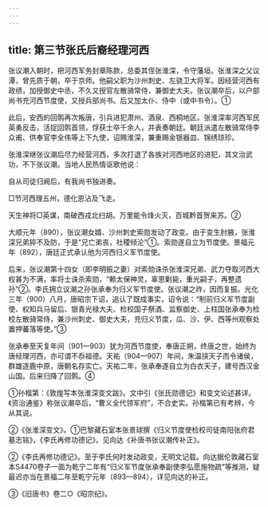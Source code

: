 ```yaml
---
---
---
```

title: 第三节张氏后裔经理河西
---



张议潮入朝时，把河西军务封章陈款，总委其侄张淮深，令守藩垣。张淮深之父议潭，曾先质于朝，卒于京师。他嗣父职为沙州刺史、左骁卫大将军。因经营河西有政绩，加授御史中丞，不久又授官左散骑常侍，兼御史大夫。张议潮卒后，以户部尚书充河西节度使，又授兵部尚书。后又加太仆、侍中（或中书令）。①

此后，安西的回鹘再次叛唐，引兵进犯肃州、酒泉、西桐地区。张淮深率河西军民英勇反击，活捉回鹘首领，俘获士卒千余人，并表奏朝廷。朝廷派遣左散骑常侍李众甫、供奉官李全伟等上下九使，诏赐淮深，兼重赐金银器皿、锦绣琼珍。

张淮深继张议潮后尽力经营河西，多次打退了各族对河西地区的进犯，其文治武功，不下张议潮。当地人民热情讴歌他说：

自从司徒归阙后，有我尚书独进奏。

□节河西理五州，德化恩沾及飞走。

天生神将□英谋，南破西戎北扫胡。万里能令烽火灭，百城黔首贺来苏。②

大顺元年（890），张议潮女婿、沙州刺史索勋发动了政变。由于变生肘腋，张淮深兄弟猝不及防，于是“兄亡弟丧，社稷倾沦”①。索勋遂自立为节度使。景福元年（892），唐廷正式承认他为河西归义军节度使。

后来，张议潮第十四女（即李明振之妻）对索勋诛杀张淮深兄弟、武力夺取河西大权甚为不满，率将士诛杀索勋，“赖太保神灵，辜恩剿毙，重光嗣子，再整遗孙”②。李氏拥立议潮之孙张承奉为归义军节度使。张议潮之祚，因而复振。光化三年（900）八月，唐昭宗下诏，追认了既成事实，诏令说：“制前归义军节度副使、权知兵马留后、银青光禄大夫、检校国子祭酒、监察御史、上柱国张承奉为检校左散骑常侍，兼沙州刺史、御史大夫，充归义节度，瓜、沙、伊、西等州观察处置押蕃落等使。”③

张承奉至天复年间（901—903）犹为河西节度使，奉唐正朔，终唐之世，始终为唐经理河西，亦可谓不忝祖德。天祐（904—907）年间，朱温挟天子而令诸侯，群雄逐鹿中原，唐朝名存实亡。天祐二年，张承奉遂自立为白衣天子，建号西汉金山国。后来归降了回鹘。④

①孙楷第：《敦煌写本张淮深变文跋》。文中引《张氏勋德记》和变文论述甚详。《资治通鉴》称张议潮卒后，“曹义全代领军府”，不合史实。孙楷第已有考辨，今从其说。

②《张淮深变文》。①巴黎藏石室本张景球撰《归义节度使检校司徒南阳张府君墓志铭》，《李氏再修功德记》。见向达《补唐书张议潮传补正》。

②《李氏再修功德记》。至于李氏何时发动政变，无明文记载。向达据伦敦藏石室本S4470卷子一面为乾宁二年有“归义军节度张承奉副使李弘愿施物疏”等推测，疑最迟亦当在景福二年至乾宁元年（893—894），详见向达的补正。

③《旧唐书》卷二○《昭宗纪》。